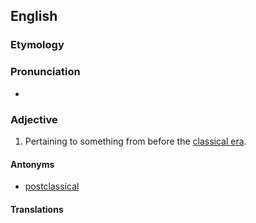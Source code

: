 ==English==

===Etymology===
{{prefix|en|ante|classical}}

===Pronunciation===
* {{a|RP}} {{IPA|/æntɪˈklæsɪk(ɘ)l/|lang=en}}

===Adjective===
{{en-adj|-}}

# Pertaining to something from before the [[classical era]].
#: {{ux|en|The graffiti contains many '''anteclassical''' words of uncertain origin.}}

====Antonyms====
* [[postclassical]]

====Translations====
{{trans-see|preclassical}}
